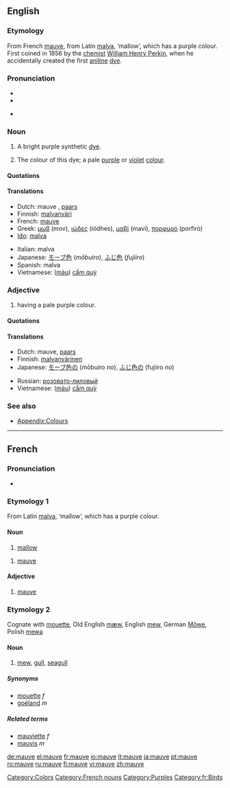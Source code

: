 {{wikipedia}}
{{was wotd|2006|May|3}}
==English==

===Etymology===
From French [[mauve#French|mauve]], from Latin [[malva]], ‘mallow’, which has a purple colour. First coined in 1856 by the [[chemist]] [[w:William Henry Perkin|William Henry Perkin]], when he accidentally created the first [[aniline]] [[dye]].

===Pronunciation===
* {{IPA|/məʊv/}}
* {{audio|en-us-mauve.ogg|Audio (US)}}
* {{audio|en-us-mauve2.ogg|Audio (US) (alternate)}}
*: {{rhymes|əʊv}}

===Noun===
{{en-noun}}

# {{historical}} A bright purple synthetic [[dye]].
# {{colour}} The colour of this dye; a pale [[purple]] or [[violet]] [[color|colour]].
#: {{color panel|E0B0FF}}

====Quotations====
{{seeCites}}

====Translations====
{{trans-top|dye}}
{{trans-mid}}
{{trans-bottom}}

{{trans-top|colour}}
* Dutch: mauve {{n}}, [[paars]] {{n}}
* Finnish: [[malvanväri]]
* French: [[mauve#French|mauve]] {{m}}
* Greek: [[μωβ]] (mov), [[ιώδες]] (iódhes), [[μαβί]] (maví), [[πορφυρό]] (porfiró)
* [[Ido]]: [[malva]]
{{trans-mid}}
* Italian: malva
* Japanese: [[モーブ色]] (''mōbuiro''), [[ふじ色]] (''fujiiro'')
* Spanish: malva
* Vietnamese: ([[màu]]) [[cẩm quỳ]]
{{trans-bottom}}

===Adjective===
{{en-adj}}

# {{colour}} having a pale purple colour.

====Quotations====
{{seeCites}}

====Translations====
{{trans-top|colour}}
* Dutch: mauve, [[paars]]
* Finnish: [[malvanvärinen]]
* Japanese: [[モーブ色]]の (mōbuiro no), [[ふじ色]]の (fujiiro no)
{{trans-mid}}
* Russian: [[розовато-лиловый]]
* Vietnamese: ([[màu]]) [[cẩm quỳ]]
{{trans-bottom}}

===See also===
* [[Appendix:Colours]]

----

==French==

===Pronunciation===
* {{IPA|/mov/|lang=fr}}

===Etymology 1===
From Latin [[malva]], ‘mallow’, which has a purple colour.

====Noun====
{{fr-noun|f}}

# [[mallow]]

{{fr-noun|m}}

# [[mauve#English|mauve]]

====Adjective====
{{fr-adj|feminine=mauve}}

# [[mauve#English|mauve]]

===Etymology 2===
Cognate with [[mouette]], Old English [[mæw]], English [[mew]], German [[Möwe]], Polish [[mewa]]

====Noun====
{{fr-noun|f}}

# [[mew]], [[gull]], [[seagull]]

=====Synonyms=====
* [[mouette]] ''f''
* [[goéland]] ''m''

=====Related terms=====
* [[mauviette]] ''f''
* [[mauvis]] ''m''

[[Category:Colors]]
[[Category:French nouns]]
[[Category:Purples]]
[[Category:fr:Birds]]

[[de:mauve]]
[[el:mauve]]
[[fr:mauve]]
[[io:mauve]]
[[lt:mauve]]
[[ja:mauve]]
[[pt:mauve]]
[[ro:mauve]]
[[ru:mauve]]
[[fi:mauve]]
[[vi:mauve]]
[[zh:mauve]]